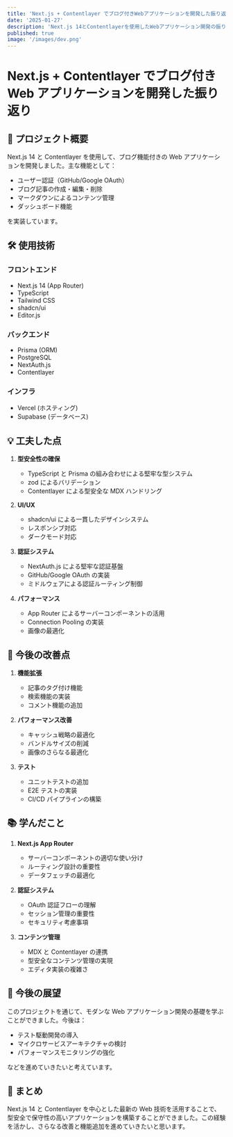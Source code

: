 ```yaml
---
title: 'Next.js + Contentlayer でブログ付きWebアプリケーションを開発した振り返り'
date: '2025-01-27'
description: 'Next.js 14とContentlayerを使用したWebアプリケーション開発の振り返りと学び'
published: true
image: '/images/dev.png'
---
```


# Next.js + Contentlayer でブログ付き Web アプリケーションを開発した振り返り

## 📝 プロジェクト概要

Next.js 14 と Contentlayer を使用して、ブログ機能付きの Web アプリケーションを開発しました。主な機能として：

- ユーザー認証（GitHub/Google OAuth）
- ブログ記事の作成・編集・削除
- マークダウンによるコンテンツ管理
- ダッシュボード機能

を実装しています。

## 🛠 使用技術

### フロントエンド

- Next.js 14 (App Router)
- TypeScript
- Tailwind CSS
- shadcn/ui
- Editor.js

### バックエンド

- Prisma (ORM)
- PostgreSQL
- NextAuth.js
- Contentlayer

### インフラ

- Vercel (ホスティング)
- Supabase (データベース)

## 💡 工夫した点

1. **型安全性の確保**

   - TypeScript と Prisma の組み合わせによる堅牢な型システム
   - zod によるバリデーション
   - Contentlayer による型安全な MDX ハンドリング

2. **UI/UX**

   - shadcn/ui による一貫したデザインシステム
   - レスポンシブ対応
   - ダークモード対応

3. **認証システム**

   - NextAuth.js による堅牢な認証基盤
   - GitHub/Google OAuth の実装
   - ミドルウェアによる認証ルーティング制御

4. **パフォーマンス**
   - App Router によるサーバーコンポーネントの活用
   - Connection Pooling の実装
   - 画像の最適化

## 🎯 今後の改善点

1. **機能拡張**

   - 記事のタグ付け機能
   - 検索機能の実装
   - コメント機能の追加

2. **パフォーマンス改善**

   - キャッシュ戦略の最適化
   - バンドルサイズの削減
   - 画像のさらなる最適化

3. **テスト**
   - ユニットテストの追加
   - E2E テストの実装
   - CI/CD パイプラインの構築

## 📚 学んだこと

1. **Next.js App Router**

   - サーバーコンポーネントの適切な使い分け
   - ルーティング設計の重要性
   - データフェッチの最適化

2. **認証システム**

   - OAuth 認証フローの理解
   - セッション管理の重要性
   - セキュリティ考慮事項

3. **コンテンツ管理**
   - MDX と Contentlayer の連携
   - 型安全なコンテンツ管理の実現
   - エディタ実装の複雑さ

## 🔮 今後の展望

このプロジェクトを通じて、モダンな Web アプリケーション開発の基礎を学ぶことができました。今後は：

- テスト駆動開発の導入
- マイクロサービスアーキテクチャの検討
- パフォーマンスモニタリングの強化

などを進めていきたいと考えています。

## 🎉 まとめ

Next.js 14 と Contentlayer を中心とした最新の Web 技術を活用することで、型安全で保守性の高いアプリケーションを構築することができました。この経験を活かし、さらなる改善と機能追加を進めていきたいと思います。
